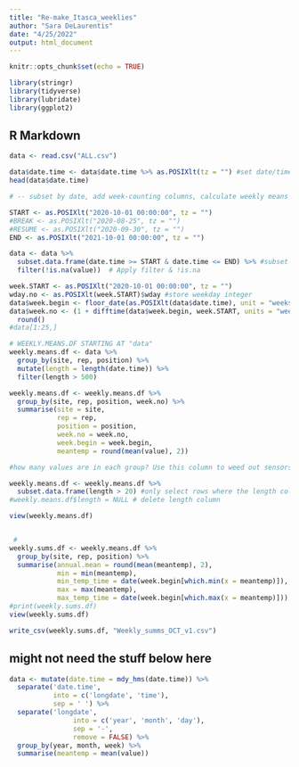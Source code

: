 ```yaml
---
title: "Re-make_Itasca_weeklies"
author: "Sara DeLaurentis"
date: "4/25/2022"
output: html_document
---
```


```r
knitr::opts_chunk$set(echo = TRUE)

library(stringr)
library(tidyverse)
library(lubridate)
library(ggplot2)
```

## R Markdown


```r
data <- read.csv("ALL.csv")

data$date.time <- data$date.time %>% as.POSIXlt(tz = "") #set date/time class to POSIXlt for greater ease in parsing date elements.
head(data$date.time)

# -- subset by date, add week-counting columns, calculate weekly means --

START <- as.POSIXlt("2020-10-01 00:00:00", tz = "")
#BREAK <- as.POSIXlt("2020-08-25", tz = "")
#RESUME <- as.POSIXlt("2020-09-30", tz = "")
END <- as.POSIXlt("2021-10-01 00:00:00", tz = "")

data <- data %>% 
  subset.data.frame(date.time >= START & date.time <= END) %>% #subset the whole df                         
  filter(!is.na(value))  # Apply filter & !is.na

week.START <- as.POSIXlt("2020-10-01 00:00:00", tz = "")
wday.no <- as.POSIXlt(week.START)$wday #store weekday integer
data$week.begin <- floor_date(as.POSIXlt(data$date.time), unit = "weeks", week_start = wday.no) #create week.begin column
data$week.no <- (1 + difftime(data$week.begin, week.START, units = "weeks")) %>% 
  round()
#data[1:25,]

# WEEKLY.MEANS.DF STARTING AT "data"
weekly.means.df <- data %>%
  group_by(site, rep, position) %>% 
  mutate(length = length(date.time)) %>% 
  filter(length > 500)

weekly.means.df <- weekly.means.df %>%
  group_by(site, rep, position, week.no) %>% 
  summarise(site = site, 
            rep = rep, 
            position = position, 
            week.no = week.no, 
            week.begin = week.begin, 
            meantemp = round(mean(value), 2))

#how many values are in each group? Use this column to weed out sensors with only a few cells of data.

weekly.means.df <- weekly.means.df %>% 
  subset.data.frame(length > 20) #only select rows where the length column value is greater than 500.
#weekly.means.df$length = NULL # delete length column 

view(weekly.means.df)



```


```r
 #
weekly.sums.df <- weekly.means.df %>% 
  group_by(site, rep, position) %>% 
  summarise(annual.mean = round(mean(meantemp), 2), 
            min = min(meantemp),
            min_temp_time = date(week.begin[which.min(x = meantemp)]),
            max = max(meantemp),
            max_temp_time = date(week.begin[which.max(x = meantemp)]))
#print(weekly.sums.df)
view(weekly.sums.df)

write_csv(weekly.sums.df, "Weekly_summs_OCT_v1.csv")

```
## might not need the stuff below here

```r

data <- mutate(date.time = mdy_hms(date.time)) %>% 
  separate('date.time',
           into = c('longdate', 'time'),
           sep = ' ') %>% 
  separate('longdate',
                into = c('year', 'month', 'day'),
                sep = '-',
                remove = FALSE) %>% 
  group_by(year, month, week) %>% 
  summarise(meantemp = mean(value)) 


```


